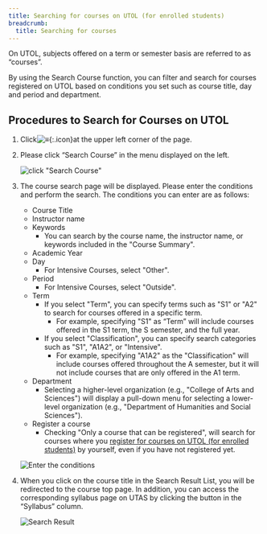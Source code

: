 ```yaml
---
title: Searching for courses on UTOL (for enrolled students)
breadcrumb:
  title: Searching for courses
---
```


On UTOL, subjects offered on a term or semester basis are referred to as “courses”.

By using the Search Course function, you can filter and search for courses registered on UTOL based on conditions you set such as course title, day and period and department.

## Procedures to Search for Courses on UTOL
1. Click![≡](../../_icons/hamburger.png){:.icon}at the upper left corner of the page.
2. Please click “Search Course” in the menu displayed on the left.

    ![click "Search Course"](./menu.png)
3. The course search page will be displayed. Please enter the conditions and perform the search. The conditions you can enter are as follows:
    * Course Title
    * Instructor name
    * Keywords
      * You can search by the course name, the instructor name, or keywords included in the "Course Summary".
    * Academic Year
    * Day
      * For Intensive Courses, select "Other".
    * Period
      * For Intensive Courses, select "Outside".
    * Term
      * If you select "Term", you can specify terms such as "S1" or "A2" to search for courses offered in a specific term.
        * For example, specifying "S1" as “Term” will include courses offered in the S1 term, the S semester, and the full year.      
      * If you select "Classification", you can specify search categories such as "S1", "A1A2", or "Intensive".
        * For example, specifying "A1A2" as the "Classification" will include courses offered throughout the A semester, but it will not include courses that are only offered in the A1 term.   
    * Department
      * Selecting a higher-level organization (e.g., "College of Arts and Sciences") will display a pull-down menu for selecting a lower-level organization (e.g., "Department of Humanities and Social Sciences").
    * Register a course
      * Checking "Only a course that can be registered", will search for courses where you [register for courses on UTOL (for enrolled students)](../course_registration/) by yourself, even if you have not registered yet.

    ![Enter the conditions](./search.png)
4. When you click on the course title in the Search Result List, you will be redirected to the course top page. In addition, you can access the corresponding syllabus page on UTAS by clicking the button in the “Syllabus” column. 

    ![Search Result](./result.png)
